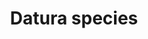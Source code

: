 ---
title: Datura species
aka:
  - thornapple
  - jimsonweed
  - devil's apple
  - moonflower
family_members:
  - Datura ceratocaula
  - Datura discolor
  - Datura ferox
  - Datura inoxia
  - Datura leichhardtii
  - Datura metel
  - Datura quercifolia
  - Datura stramonium
  - Datura wrightii
duration_chart_title: Smoked Duration of Datura stramonium
image_location: /src/assets/Images/Datura species/Kathy Richardson Datura metel.jpeg
duration_chart:
  total: 2–6 hours
  onset: 75s
  coming_up: 210s
  plateau: 20m
  coming_down: 45m
  after_effects: 4h
positive_effects: surreal experiences, hallucination
neutral_effects: altered sense of time, dizziness, dryness
negative_effects: delusion, nausea, loss of motor skills, anxiety, confusion, unpredictable or dangerous behaviour
dosage_table:
  title: Smoked Dosage of Dried Datura stramonium Leaf
  threshold: 16 mg
  light: 160 mg
  common: 500 mg
  strong: 800 mg
  heavy: 1.3+ g
--- 